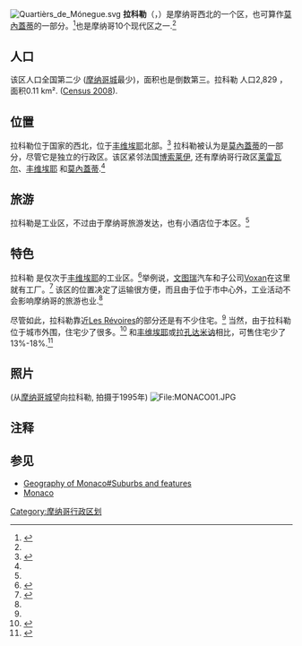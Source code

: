 [[File:Quartièrs_de_Mónegue.svg|right]]
'''拉科勒'''（{{lang-fr|La Colle}}，{{IPA-fr|la kɔl}}）是摩纳哥西北的一个区，也可算作[[莫內蓋蒂|莫內蓋蒂]]的一部分。<ref name="#1">{{cite web |url=http://www.gouv.mc/devwww/wwwnew.nsf/1909$/dfb8c2ae4774e8d9c12575ac0046c0e5gb?OpenDocument&Count=10000&InfoChap= |title=存档副本 |accessdate=2012-01-03 |deadurl=yes |archiveurl=https://web.archive.org/web/20110927091928/http://www.gouv.mc/devwww/wwwnew.nsf/1909%24/dfb8c2ae4774e8d9c12575ac0046c0e5gb?OpenDocument&Count=10000&InfoChap= |archivedate=2011-09-27 }}</ref>也是摩纳哥10个现代区之一.<ref name="#1"/>

==人口==
该区人口全国第二少 ([[摩纳哥城|摩纳哥城]]最少)，面积也是倒数第三。拉科勒 人口2,829 ，面积0.11 km². ([https://web.archive.org/web/20110927091928/http://www.gouv.mc/devwww/wwwnew.nsf/1909%24/dfb8c2ae4774e8d9c12575ac0046c0e5gb?OpenDocument&Count=10000&InfoChap= Census 2008]).

==位置==
拉科勒位于国家的西北，位于[[丰维埃耶|丰维埃耶]]北部。<ref name="#2">{{Cite web |url=http://www.visitmonaco.com/us/About-Monaco/Geography |title=存档副本 |accessdate=2012-01-03 |archive-date=2012-01-02 |archive-url=https://web.archive.org/web/20120102114306/http://www.visitmonaco.com/us/About-Monaco/Geography |dead-url=no }}</ref> 拉科勒被认为是[[莫內蓋蒂|莫內蓋蒂]]的一部分，尽管它是独立的行政区。该区紧邻法国[[博索莱伊|博索莱伊]], 还有摩纳哥行政区[[莱雷瓦尔|莱雷瓦尔]]、[[丰维埃耶|丰维埃耶]] 和[[莫內蓋蒂|莫內蓋蒂]].<ref name="#2"/>

==旅游==
拉科勒是工业区，不过由于摩纳哥旅游发达，也有小酒店位于本区。<ref name="#2"/>

==特色==
拉科勒 是仅次于[[丰维埃耶|丰维埃耶]]的工业区。<ref name="#3">{{Cite web |url=http://www.visitmonaco.com/us/Places-to-visit/Walks |title=存档副本 |accessdate=2012-01-03 |archive-date=2012-01-06 |archive-url=https://web.archive.org/web/20120106073322/http://www.visitmonaco.com/us/Places-to-visit/Walks |dead-url=no }}</ref>举例说，[[文图瑞|文图瑞]]汽车和子公司[[Voxan|Voxan]]在这里就有工厂。<ref>{{cite web |url=http://www.venturi.fr/Entreprise/Venturi-aujourd-hui |title=存档副本 |accessdate=2011-10-15 |deadurl=yes |archiveurl=https://archive.is/20101003103932/http://www.venturi.fr/Entreprise/Venturi-aujourd-hui |archivedate=2010-10-03 }}</ref> 该区的位置决定了运输很方便，而且由于位于市中心外，工业活动不会影响摩纳哥的旅游也业.<ref name="#3"/>

尽管如此，拉科勒靠近[[Les_Révoires|Les Révoires]]的部分还是有不少住宅。<ref name="#1"/> 当然，由于拉科勒位于城市外围，住宅少了很多。<ref>{{Cite web |url=http://www.montecarlo-realestate.com/en/quartiers/ |title=存档副本 |accessdate=2012-01-03 |archive-date=2011-11-01 |archive-url=https://web.archive.org/web/20111101193429/http://www.montecarlo-realestate.com/en/quartiers |dead-url=no }}</ref> 和[[丰维埃耶|丰维埃耶]]或[[拉孔达米讷|拉孔达米讷]]相比，可售住宅少了13%-18%.<ref>{{Cite web |url=http://www.montecarlo-realestate.com/en/building/19-buckingham+palace |title=存档副本 |accessdate=2012-01-03 |archive-date=2012-04-07 |archive-url=https://web.archive.org/web/20120407071853/http://www.montecarlo-realestate.com/en/building/19-buckingham+palace |dead-url=no }}</ref>

==照片==
(从[[摩纳哥城|摩纳哥城]]望向拉科勒, 拍摄于1995年)
[[File:MONACO01.JPG|File:MONACO01.JPG]]

==注释==

{{Reflist|2}}

== 参见 ==

* [[Geography_of_Monaco#Suburbs_and_features|Geography of Monaco#Suburbs and features]] 
* [[Monaco|Monaco]]

{{coord|43.7324|7.4182|display=title|region:MC}}
{{Administrative divisions of Monaco}}
[[Category:摩纳哥行政区划|Category:摩纳哥行政区划]]